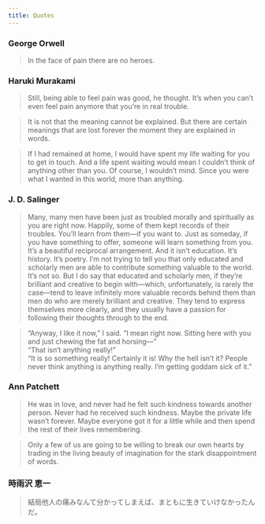 ```yaml
---
title: Quotes
---
```


### George Orwell
> In the face of pain there are no heroes.

### Haruki Murakami
> Still, being able to feel pain was good, he thought. It's when you can't even feel pain anymore that you're in real trouble.

> It is not that the meaning cannot be explained. But there are certain meanings that are lost forever the moment they are explained in words.

> If I had remained at home, I would have spent my life waiting for you to get in touch. And a life spent waiting would mean I couldn't think of anything other than you. Of course, I wouldn't mind. Since you were what I wanted in this world, more than anything.

### J. D. Salinger
> Many, many men have been just as troubled morally and spiritually as you are right now. Happily, some of them kept records of their troubles. You'll learn from them—if you want to. Just as someday, if you have something to offer, someone will learn something from you. It's a beautiful reciprocal arrangement. And it isn't education. It's history. It's poetry. I'm not trying to tell you that only educated and scholarly men are able to contribute something valuable to the world. It's not so. But I do say that educated and scholarly men, if they're brilliant and creative to begin with—which, unfortunately, is rarely the case—tend to leave infinitely more valuable records behind them than men do who are merely brilliant and creative. They tend to express themselves more clearly, and they usually have a passion for following their thoughts through to the end.

> "Anyway, I like it now," I said. "I mean right now. Sitting here with you and just chewing the fat and horsing—"\
> "That isn't anything really!"\
> "It is so something really! Certainly it is! Why the hell isn't it? People never think anything is anything really. I'm getting goddam sick of it."

### Ann Patchett
> He was in love, and never had he felt such kindness towards another person. Never had he received such kindness. Maybe the private life wasn't forever. Maybe everyone got it for a little while and then spend the rest of their lives remembering.

> Only a few of us are going to be willing to break our own hearts by trading in the living beauty of imagination for the stark disappointment of words.

### 時雨沢 恵一
> 結局他人の痛みなんて分かってしまえば、まともに生きていけなかったんだ。